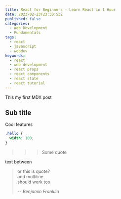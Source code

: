 ```yaml
---
title: React for Beginners - Learn React in 1 Hour
date: 2023-02-23T23:30:53Z
published: false
categories:
  - Web Development
  - Fundamentals
tags:
  - react
  - javascript
  - webdev
keywords:
  - react
  - web development
  - react props
  - react components
  - react state
  - react tutorial
---
```


This my first MDX post

## Sub title

Cool features

```css
.hello {
  width: 100;
}
```

> > > Some quote

text between

> or this is quote?<br/>
> and multiline<br/>
> should work too<br/>
>
> <cite>-- Benjamin Franklin</cite>
